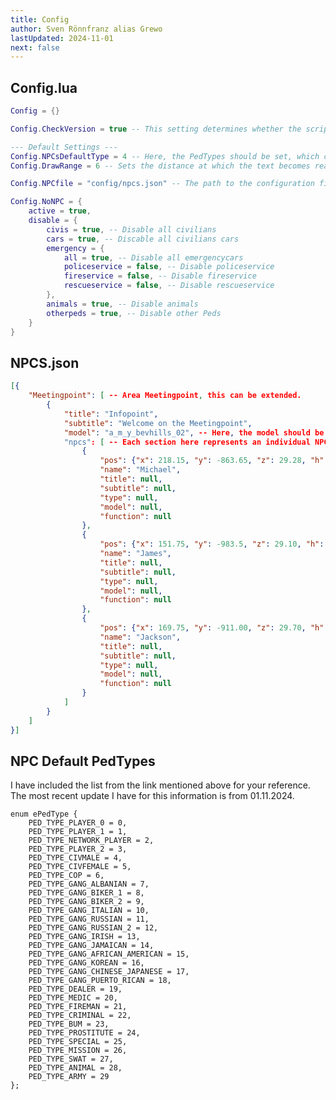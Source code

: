 ```yaml
---
title: Config
author: Sven Rönnfranz alias Grewo
lastUpdated: 2024-11-01
next: false
---
```


## Config.lua
```lua
Config = {}

Config.CheckVersion = true -- This setting determines whether the script's version is checked. Grew_Versionchecker is required

--- Default Settings ---
Config.NPCsDefaultType = 4 -- Here, the PedTypes should be set, which can be found at https://docs.fivem.net/natives/?_0xFF059E1E4C01E63C.
Config.DrawRange = 6 -- Sets the distance at which the text becomes readable.

Config.NPCfile = "config/npcs.json" -- The path to the configuration file for the NPCs should be inserted here.

Config.NoNPC = {
    active = true,
    disable = {
        civis = true, -- Disable all civilians
        cars = true, -- Discable all civilians cars
        emergency = {
            all = true, -- Disable all emergencycars
            policeservice = false, -- Disable policeservice
            fireservice = false, -- Disable fireservice
            rescueservice = false, -- Disable rescueservice
        },
        animals = true, -- Disable animals
        otherpeds = true, -- Disable other Peds
    }
}
```

## NPCS.json
``` json
[{
	"Meetingpoint": [ -- Area Meetingpoint, this can be extended. 
		{
			"title": "Infopoint",
			"subtitle": "Welcome on the Meetingpoint",
			"model": "a_m_y_bevhills_02", -- Here, the model should be set, which can be found at https://docs.fivem.net/docs/game-references/ped-models/.
			"npcs": [ -- Each section here represents an individual NPC with its own settings; if not specified, the default value will be used.
				{
					"pos": {"x": 218.15, "y": -863.65, "z": 29.28, "h": 342.0},
					"name": "Michael",
					"title": null,
					"subtitle": null,
					"type":	null,
					"model": null,
					"function": null
				},
				{
					"pos": {"x": 151.75, "y": -983.5, "z": 29.10, "h": 211.20},
					"name": "James",
					"title": null,
					"subtitle": null,
					"type":	null,
					"model": null,
					"function": null
				},
				{
					"pos": {"x": 169.75, "y": -911.00, "z": 29.70, "h": 162.85},
					"name": "Jackson",
					"title": null,
					"subtitle": null,
					"type":	null,
					"model": null,
					"function": null
				}
			]
		}
	]
}]
```

## NPC Default PedTypes
I have included the list from the link mentioned above for your reference.<br/>
The most recent update I have for this information is from 01.11.2024.
```
enum ePedType {
	PED_TYPE_PLAYER_0 = 0,
	PED_TYPE_PLAYER_1 = 1,
	PED_TYPE_NETWORK_PLAYER = 2,
	PED_TYPE_PLAYER_2 = 3,
	PED_TYPE_CIVMALE = 4,
	PED_TYPE_CIVFEMALE = 5,
	PED_TYPE_COP = 6,
	PED_TYPE_GANG_ALBANIAN = 7,
	PED_TYPE_GANG_BIKER_1 = 8,
	PED_TYPE_GANG_BIKER_2 = 9,
	PED_TYPE_GANG_ITALIAN = 10,
	PED_TYPE_GANG_RUSSIAN = 11,
	PED_TYPE_GANG_RUSSIAN_2 = 12,
	PED_TYPE_GANG_IRISH = 13,
	PED_TYPE_GANG_JAMAICAN = 14,
	PED_TYPE_GANG_AFRICAN_AMERICAN = 15,
	PED_TYPE_GANG_KOREAN = 16,
	PED_TYPE_GANG_CHINESE_JAPANESE = 17,
	PED_TYPE_GANG_PUERTO_RICAN = 18,
	PED_TYPE_DEALER = 19,
	PED_TYPE_MEDIC = 20,
	PED_TYPE_FIREMAN = 21,
	PED_TYPE_CRIMINAL = 22,
	PED_TYPE_BUM = 23,
	PED_TYPE_PROSTITUTE = 24,
	PED_TYPE_SPECIAL = 25,
	PED_TYPE_MISSION = 26,
	PED_TYPE_SWAT = 27,
	PED_TYPE_ANIMAL = 28,
	PED_TYPE_ARMY = 29
};
```
